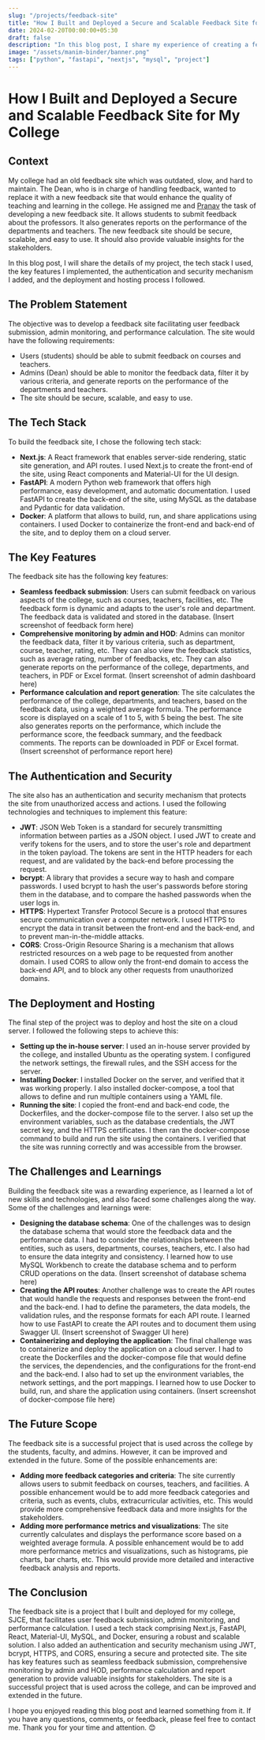 ```yaml
---
slug: "/projects/feedback-site"
title: "How I Built and Deployed a Secure and Scalable Feedback Site for My College"
date: 2024-02-20T00:00:00+05:30
draft: false
description: "In this blog post, I share my experience of creating a feedback site for my college using Next.js, FastAPI, and Docker. I explain the key features, the authentication and security mechanism, and the deployment and hosting process of this project."
image: "/assets/manim-binder/banner.png"
tags: ["python", "fastapi", "nextjs", "mysql", "project"]
---
```


# How I Built and Deployed a Secure and Scalable Feedback Site for My College

## Context

My college had an old feedback site which was outdated, slow, and hard to maintain. The Dean, who is in charge of handling feedback, wanted to replace it with a new feedback site that would enhance the quality of teaching and learning in the college. He assigned me and [Pranav](https://www.linkedin.com/in/pranavraj1103/) the task of developing a new feedback site. It allows students to submit feedback about the professors. It also generates reports on the performance of the departments and teachers. The new feedback site should be secure, scalable, and easy to use. It should also provide valuable insights for the stakeholders.

In this blog post, I will share the details of my project, the tech stack I used, the key features I implemented, the authentication and security mechanism I added, and the deployment and hosting process I followed.

## The Problem Statement

The objective was to develop a feedback site facilitating user feedback submission, admin monitoring, and performance calculation. The site would have the following requirements:

-   Users (students) should be able to submit feedback on courses and teachers.
-   Admins (Dean) should be able to monitor the feedback data, filter it by various criteria, and generate reports on the performance of the departments and teachers.
-   The site should be secure, scalable, and easy to use.

## The Tech Stack

To build the feedback site, I chose the following tech stack:

-   **Next.js**: A React framework that enables server-side rendering, static site generation, and API routes. I used Next.js to create the front-end of the site, using React components and Material-UI for the UI design.
-   **FastAPI**: A modern Python web framework that offers high performance, easy development, and automatic documentation. I used FastAPI to create the back-end of the site, using MySQL as the database and Pydantic for data validation.
-   **Docker**: A platform that allows to build, run, and share applications using containers. I used Docker to containerize the front-end and back-end of the site, and to deploy them on a cloud server.

## The Key Features

The feedback site has the following key features:

-   **Seamless feedback submission**: Users can submit feedback on various aspects of the college, such as courses, teachers, facilities, etc. The feedback form is dynamic and adapts to the user's role and department. The feedback data is validated and stored in the database. (Insert screenshot of feedback form here)
-   **Comprehensive monitoring by admin and HOD**: Admins can monitor the feedback data, filter it by various criteria, such as department, course, teacher, rating, etc. They can also view the feedback statistics, such as average rating, number of feedbacks, etc. They can also generate reports on the performance of the college, departments, and teachers, in PDF or Excel format. (Insert screenshot of admin dashboard here)
-   **Performance calculation and report generation**: The site calculates the performance of the college, departments, and teachers, based on the feedback data, using a weighted average formula. The performance score is displayed on a scale of 1 to 5, with 5 being the best. The site also generates reports on the performance, which include the performance score, the feedback summary, and the feedback comments. The reports can be downloaded in PDF or Excel format. (Insert screenshot of performance report here)

## The Authentication and Security

The site also has an authentication and security mechanism that protects the site from unauthorized access and actions. I used the following technologies and techniques to implement this feature:

-   **JWT**: JSON Web Token is a standard for securely transmitting information between parties as a JSON object. I used JWT to create and verify tokens for the users, and to store the user's role and department in the token payload. The tokens are sent in the HTTP headers for each request, and are validated by the back-end before processing the request.
-   **bcrypt**: A library that provides a secure way to hash and compare passwords. I used bcrypt to hash the user's passwords before storing them in the database, and to compare the hashed passwords when the user logs in.
-   **HTTPS**: Hypertext Transfer Protocol Secure is a protocol that ensures secure communication over a computer network. I used HTTPS to encrypt the data in transit between the front-end and the back-end, and to prevent man-in-the-middle attacks.
-   **CORS**: Cross-Origin Resource Sharing is a mechanism that allows restricted resources on a web page to be requested from another domain. I used CORS to allow only the front-end domain to access the back-end API, and to block any other requests from unauthorized domains.

## The Deployment and Hosting

The final step of the project was to deploy and host the site on a cloud server. I followed the following steps to achieve this:

-   **Setting up the in-house server**: I used an in-house server provided by the college, and installed Ubuntu as the operating system. I configured the network settings, the firewall rules, and the SSH access for the server.
-   **Installing Docker**: I installed Docker on the server, and verified that it was working properly. I also installed docker-compose, a tool that allows to define and run multiple containers using a YAML file.
-   **Running the site**: I copied the front-end and back-end code, the Dockerfiles, and the docker-compose file to the server. I also set up the environment variables, such as the database credentials, the JWT secret key, and the HTTPS certificates. I then ran the docker-compose command to build and run the site using the containers. I verified that the site was running correctly and was accessible from the browser.

## The Challenges and Learnings

Building the feedback site was a rewarding experience, as I learned a lot of new skills and technologies, and also faced some challenges along the way. Some of the challenges and learnings were:

-   **Designing the database schema**: One of the challenges was to design the database schema that would store the feedback data and the performance data. I had to consider the relationships between the entities, such as users, departments, courses, teachers, etc. I also had to ensure the data integrity and consistency. I learned how to use MySQL Workbench to create the database schema and to perform CRUD operations on the data. (Insert screenshot of database schema here)
-   **Creating the API routes**: Another challenge was to create the API routes that would handle the requests and responses between the front-end and the back-end. I had to define the parameters, the data models, the validation rules, and the response formats for each API route. I learned how to use FastAPI to create the API routes and to document them using Swagger UI. (Insert screenshot of Swagger UI here)
-   **Containerizing and deploying the application**: The final challenge was to containerize and deploy the application on a cloud server. I had to create the Dockerfiles and the docker-compose file that would define the services, the dependencies, and the configurations for the front-end and the back-end. I also had to set up the environment variables, the network settings, and the port mappings. I learned how to use Docker to build, run, and share the application using containers. (Insert screenshot of docker-compose file here)

## The Future Scope

The feedback site is a successful project that is used across the college by the students, faculty, and admins. However, it can be improved and extended in the future. Some of the possible enhancements are:

-   **Adding more feedback categories and criteria**: The site currently allows users to submit feedback on courses, teachers, and facilities. A possible enhancement would be to add more feedback categories and criteria, such as events, clubs, extracurricular activities, etc. This would provide more comprehensive feedback data and more insights for the stakeholders.
-   **Adding more performance metrics and visualizations**: The site currently calculates and displays the performance score based on a weighted average formula. A possible enhancement would be to add more performance metrics and visualizations, such as histograms, pie charts, bar charts, etc. This would provide more detailed and interactive feedback analysis and reports.

## The Conclusion

The feedback site is a project that I built and deployed for my college, SJCE, that facilitates user feedback submission, admin monitoring, and performance calculation. I used a tech stack comprising Next.js, FastAPI, React, Material-UI, MySQL, and Docker, ensuring a robust and scalable solution. I also added an authentication and security mechanism using JWT, bcrypt, HTTPS, and CORS, ensuring a secure and protected site. The site has key features such as seamless feedback submission, comprehensive monitoring by admin and HOD, performance calculation and report generation to provide valuable insights for stakeholders. The site is a successful project that is used across the college, and can be improved and extended in the future.

I hope you enjoyed reading this blog post and learned something from it. If you have any questions, comments, or feedback, please feel free to contact me. Thank you for your time and attention. 😊
